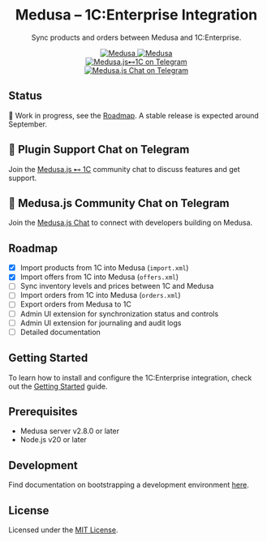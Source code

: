 <h1 align="center">
  Medusa – 1C:Enterprise Integration
</h1>

<p align="center">
Sync products and orders between Medusa and 1C:Enterprise.
</p>

<div align="center">
  <a href="https://medusajs.com">
    <img src="https://img.shields.io/badge/Medusa-^2.8.0-blue?logo=medusa" alt="Medusa" />
  </a>
  <a href="https://medusajs.com">
    <img src="https://img.shields.io/badge/Tested_with_Medusa-v2.10.3-green?logo=checkmarx" alt="Medusa" />
  </a>
</div>

<div align="center">
  <a href="https://t.me/medusajs_1c">
    <img src="https://img.shields.io/badge/Telegram-Medusa.js⊷1C_Support_Chat-0088cc?logo=telegram&style=social" alt="Medusa.js⊷1C on Telegram" />
  </a>
</div>

<div align="center">
  <a href="https://t.me/medusajs_chat">
    <img src="https://img.shields.io/badge/Telegram-Medusa.js_Dev_Community_Chat-0088cc?logo=telegram&style=social" alt="Medusa.js Chat on Telegram" />
  </a>
</div>

## Status

🚧 Work in progress, see the [Roadmap](#roadmap).
A stable release is expected around September.

## 💬 Plugin Support Chat on Telegram

Join the [Medusa.js ⊷ 1C](https://t.me/medusajs_1c) community chat to discuss features and get support.

## 👥 Medusa.js Community Chat on Telegram

Join the [Medusa.js Chat](https://t.me/medusajs_chat) to connect with developers building on Medusa.

## Roadmap

- [x] Import products from 1C into Medusa (`import.xml`)
- [x] Import offers from 1C into Medusa (`offers.xml`)
- [ ] Sync inventory levels and prices between 1C and Medusa
- [ ] Import orders from 1C into Medusa (`orders.xml`)
- [ ] Export orders from Medusa to 1C
- [ ] Admin UI extension for synchronization status and controls
- [ ] Admin UI extension for journaling and audit logs
- [ ] Detailed documentation

## Getting Started

To learn how to install and configure the 1C:Enterprise integration, check out the [Getting Started](./getting-started) guide.

## Prerequisites

- Medusa server v2.8.0 or later
- Node.js v20 or later

## Development

Find documentation on bootstrapping a development environment [here](https://github.com/gorgojs/medusa-plugins/tree/main/examples/1c).

## License

Licensed under the [MIT License](LICENSE).
